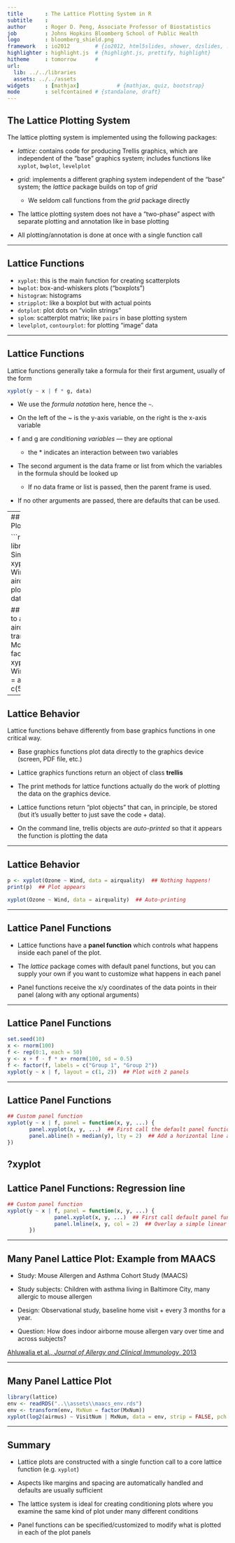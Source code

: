 ```yaml
---
title       : The Lattice Plotting System in R
subtitle    : 
author      : Roger D. Peng, Associate Professor of Biostatistics
job         : Johns Hopkins Bloomberg School of Public Health
logo        : bloomberg_shield.png
framework   : io2012        # {io2012, html5slides, shower, dzslides, ...}
highlighter : highlight.js  # {highlight.js, prettify, highlight}
hitheme     : tomorrow      # 
url:
  lib: ../../libraries
  assets: ../../assets
widgets     : [mathjax]            # {mathjax, quiz, bootstrap}
mode        : selfcontained # {standalone, draft}
---
```


## The Lattice Plotting System

The lattice plotting system is implemented using the following packages:

- *lattice*: contains code for producing Trellis graphics, which are
   independent of the “base” graphics system; includes functions like
   `xyplot`, `bwplot`, `levelplot`

- *grid*: implements a different graphing system independent of the
   “base” system; the *lattice* package builds on top of *grid*
   - We seldom call functions from the *grid* package directly

- The lattice plotting system does not have a "two-phase" aspect with
  separate plotting and annotation like in base plotting

- All plotting/annotation is done at once with a single function call


---

## Lattice Functions

- `xyplot`: this is the main function for creating scatterplots 
- `bwplot`: box-and-whiskers plots (“boxplots”)
- `histogram`: histograms
- `stripplot`: like a boxplot but with actual points 
- `dotplot`: plot dots on "violin strings"
- `splom`: scatterplot matrix; like `pairs` in base plotting system 
- `levelplot`, `contourplot`: for plotting "image" data

---

## Lattice Functions

Lattice functions generally take a formula for their first argument, usually of the form

```r
xyplot(y ~ x | f * g, data)
```

- We use the *formula notation* here, hence the `~`.

- On the left of the ~ is the y-axis variable, on the right is the
  x-axis variable

- f and g are _conditioning variables_ — they are optional
  - the * indicates an interaction between two variables

- The second argument is the data frame or list from which the
  variables in the formula should be looked up

  - If no data frame or list is passed, then the parent frame is used.

- If no other arguments are passed, there are defaults that can be used.

---
## Simple Lattice Plot

```r
library(lattice)
library(datasets)
## Simple scatterplot
xyplot(Ozone ~ Wind, data = airquality)
plot(Ozone ~ Wind, data = airquality)

## Convert 'Month' to a factor variable
airquality <- transform(airquality, Month = factor(Month)) 
xyplot(Ozone ~ Wind | Month, data = airquality, layout = c(5, 1))
```

---

## Lattice Behavior

Lattice functions behave differently from base graphics functions in
one critical way.

- Base graphics functions plot data directly to the graphics device
  (screen, PDF file, etc.)

- Lattice graphics functions return an object of class **trellis**

- The print methods for lattice functions actually do the work of
  plotting the data on the graphics device.

- Lattice functions return "plot objects" that can, in principle, be
  stored (but it’s usually better to just save the code + data).

- On the command line, trellis objects are *auto-printed* so that it
  appears the function is plotting the data

---

## Lattice Behavior

```r
p <- xyplot(Ozone ~ Wind, data = airquality)  ## Nothing happens!
print(p)  ## Plot appears
```
```r
xyplot(Ozone ~ Wind, data = airquality)  ## Auto-printing
```

---

## Lattice Panel Functions

* Lattice functions have a **panel function** which controls what
  happens inside each panel of the plot.

* The *lattice* package comes with default panel functions, but you
  can supply your own if you want to customize what happens in each
  panel

* Panel functions receive the x/y coordinates of the data points
  in their panel (along with any optional arguments)


---

## Lattice Panel Functions

```r
set.seed(10)
x <- rnorm(100)
f <- rep(0:1, each = 50)
y <- x + f - f * x+ rnorm(100, sd = 0.5)
f <- factor(f, labels = c("Group 1", "Group 2"))
xyplot(y ~ x | f, layout = c(1, 2))  ## Plot with 2 panels
```

---

## Lattice Panel Functions

```r
## Custom panel function
xyplot(y ~ x | f, panel = function(x, y, ...) {
       panel.xyplot(x, y, ...)  ## First call the default panel function for 'xyplot'
       panel.abline(h = median(y), lty = 2)  ## Add a horizontal line at the median
})
```
?xyplot
---

## Lattice Panel Functions: Regression line

```r
## Custom panel function
xyplot(y ~ x | f, panel = function(x, y, ...) {
               panel.xyplot(x, y, ...)  ## First call default panel function
               panel.lmline(x, y, col = 2)  ## Overlay a simple linear regression line
       })
```

---

## Many Panel Lattice Plot: Example from MAACS

* Study: Mouse Allergen and Asthma Cohort Study (MAACS)

* Study subjects: Children with asthma living in Baltimore City, many
  allergic to mouse allergen

* Design: Observational study, baseline home visit + every 3 months for a year.

* Question: How does indoor airborne mouse allergen vary over time and
  across subjects?


[Ahluwalia et al., *Journal of Allergy and Clinical Immunology*, 2013](http://www.ncbi.nlm.nih.gov/pubmed/23810154)

---

## Many Panel Lattice Plot

```r
library(lattice)
env <- readRDS("..\\assets\\maacs_env.rds")
env <- transform(env, MxNum = factor(MxNum))
xyplot(log2(airmus) ~ VisitNum | MxNum, data = env, strip = FALSE, pch = 20, xlab = "Visit Number", ylab = expression(Log[2] * " Airborne Mouse Allergen"), main = "Mouse Allergen and Asthma Cohort Study (Baltimore City)")
```

---

## Summary

* Lattice plots are constructed with a single function call to a core
  lattice function (e.g. `xyplot`)

* Aspects like margins and spacing are automatically handled and
  defaults are usually sufficient

* The lattice system is ideal for creating conditioning plots where
  you examine the same kind of plot under many different conditions

* Panel functions can be specified/customized to modify what is
  plotted in each of the plot panels


